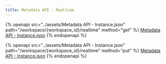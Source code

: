 ```yaml
---
title: Metadata API - Realtime
---
```


{% openapi src="../assets/Metadata API - Instance.json" path="/workspace/{workspace_id}/realtime" method="get" %}
[Metadata API - Instance.json](<../assets/Metadata API - Instance.json>)
{% endopenapi %}

{% openapi src="../assets/Metadata API - Instance.json" path="/workspace/{workspace_id}/realtime" method="put" %}
[Metadata API - Instance.json](<../assets/Metadata API - Instance.json>)
{% endopenapi %}

